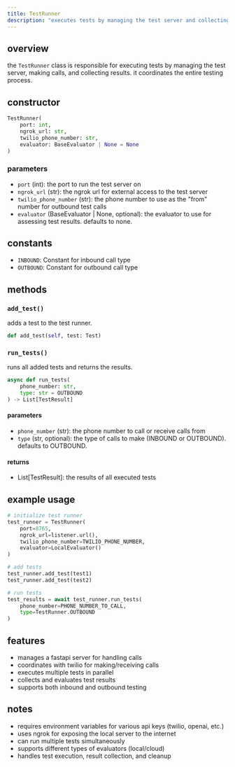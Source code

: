 ```yaml
---
title: TestRunner
description: "executes tests by managing the test server and collecting results"
---
```


## overview

the `TestRunner` class is responsible for executing tests by managing the test server, making calls, and collecting results. it coordinates the entire testing process.

## constructor

```python
TestRunner(
    port: int,
    ngrok_url: str,
    twilio_phone_number: str,
    evaluator: BaseEvaluator | None = None
)
```

### parameters

- `port` (int): the port to run the test server on
- `ngrok_url` (str): the ngrok url for external access to the test server
- `twilio_phone_number` (str): the phone number to use as the "from" number for outbound test calls
- `evaluator` (BaseEvaluator | None, optional): the evaluator to use for assessing test results. defaults to none.

## constants

- `INBOUND`: Constant for inbound call type
- `OUTBOUND`: Constant for outbound call type

## methods

### `add_test()`

adds a test to the test runner.

```python
def add_test(self, test: Test)
```

### `run_tests()`

runs all added tests and returns the results.

```python
async def run_tests(
    phone_number: str,
    type: str = OUTBOUND
) -> List[TestResult]
```

#### parameters

- `phone_number` (str): the phone number to call or receive calls from
- `type` (str, optional): the type of calls to make (INBOUND or OUTBOUND). defaults to OUTBOUND.

#### returns

- List[TestResult]: the results of all executed tests

## example usage

```python
# initialize test runner
test_runner = TestRunner(
    port=8765,
    ngrok_url=listener.url(),
    twilio_phone_number=TWILIO_PHONE_NUMBER,
    evaluator=LocalEvaluator()
)

# add tests
test_runner.add_test(test1)
test_runner.add_test(test2)

# run tests
test_results = await test_runner.run_tests(
    phone_number=PHONE_NUMBER_TO_CALL,
    type=TestRunner.OUTBOUND
)
```

## features

- manages a fastapi server for handling calls
- coordinates with twilio for making/receiving calls
- executes multiple tests in parallel
- collects and evaluates test results
- supports both inbound and outbound testing

## notes

- requires environment variables for various api keys (twilio, openai, etc.)
- uses ngrok for exposing the local server to the internet
- can run multiple tests simultaneously
- supports different types of evaluators (local/cloud)
- handles test execution, result collection, and cleanup
